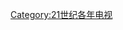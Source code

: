 {{portal|電視}}
{{Cat main|2016年電視}}

{{Year by category
| m = 2
| c = 0
| d = 1
| y = 6
| cat = 電視
| sortkey = Television
| parent = 2010年代电视
| subcat = 2016年媒體
}}

[[Category:21世纪各年电视|Category:21世纪各年电视]]